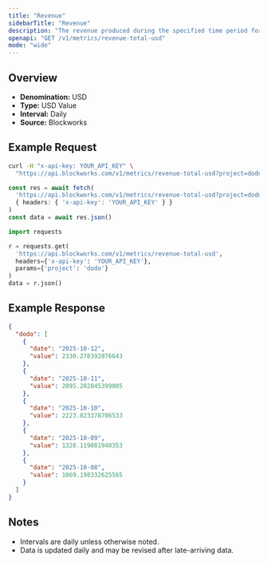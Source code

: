 ```yaml
---
title: "Revenue"
sidebarTitle: "Revenue"
description: "The revenue produced during the specified time period for given project."
openapi: "GET /v1/metrics/revenue-total-usd"
mode: "wide"
---
```


## Overview

- **Denomination:** USD
- **Type:** USD Value
- **Interval:** Daily
- **Source:** Blockworks

## Example Request

<CodeGroup>

```bash cURL
curl -H "x-api-key: YOUR_API_KEY" \
  "https://api.blockworks.com/v1/metrics/revenue-total-usd?project=dodo"
```

```typescript TypeScript
const res = await fetch(
  'https://api.blockworks.com/v1/metrics/revenue-total-usd?project=dodo',
  { headers: { 'x-api-key': 'YOUR_API_KEY' } }
)
const data = await res.json()
```

```python Python
import requests

r = requests.get(
  'https://api.blockworks.com/v1/metrics/revenue-total-usd',
  headers={'x-api-key': 'YOUR_API_KEY'},
  params={'project': 'dodo'}
)
data = r.json()
```

</CodeGroup>

## Example Response

```json
{
  "dodo": [
    {
      "date": "2025-10-12",
      "value": 2330.278392876643
    },
    {
      "date": "2025-10-11",
      "value": 2095.202845399005
    },
    {
      "date": "2025-10-10",
      "value": 2223.823378706533
    },
    {
      "date": "2025-10-09",
      "value": 1328.119081940353
    },
    {
      "date": "2025-10-08",
      "value": 1069.198332625565
    }
  ]
}
```

## Notes
- Intervals are daily unless otherwise noted.
- Data is updated daily and may be revised after late-arriving data.